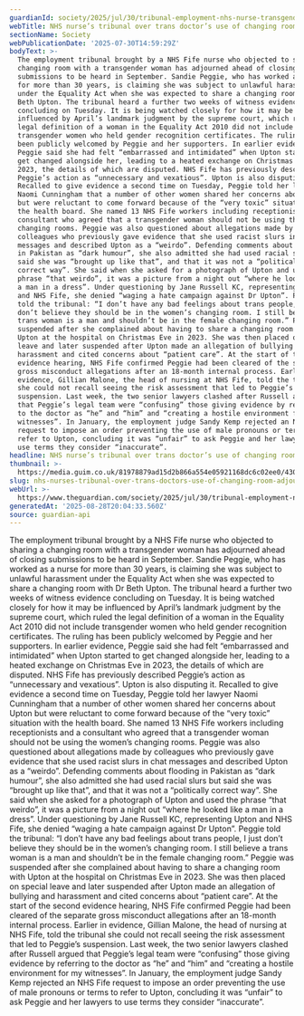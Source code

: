 ```yaml
---
guardianId: society/2025/jul/30/tribunal-employment-nhs-nurse-transgender
webTitle: NHS nurse’s tribunal over trans doctor’s use of changing room adjourns
sectionName: Society
webPublicationDate: '2025-07-30T14:59:29Z'
bodyText: >-
  The employment tribunal brought by a NHS Fife nurse who objected to sharing a
  changing room with a transgender woman has adjourned ahead of closing
  submissions to be heard in September. Sandie Peggie, who has worked as a nurse
  for more than 30 years, is claiming she was subject to unlawful harassment
  under the Equality Act when she was expected to share a changing room with Dr
  Beth Upton. The tribunal heard a further two weeks of witness evidence
  concluding on Tuesday. It is being watched closely for how it may be
  influenced by April’s landmark judgment by the supreme court, which ruled the
  legal definition of a woman in the Equality Act 2010 did not include
  transgender women who held gender recognition certificates. The ruling has
  been publicly welcomed by Peggie and her supporters. In earlier evidence,
  Peggie said she had felt “embarrassed and intimidated” when Upton started to
  get changed alongside her, leading to a heated exchange on Christmas Eve in
  2023, the details of which are disputed. NHS Fife has previously described
  Peggie’s action as “unnecessary and vexatious”. Upton is also disputing it.
  Recalled to give evidence a second time on Tuesday, Peggie told her lawyer
  Naomi Cunningham that a number of other women shared her concerns about Upton
  but were reluctant to come forward because of the “very toxic” situation with
  the health board. She named 13 NHS Fife workers including receptionists and a
  consultant who agreed that a transgender woman should not be using the women’s
  changing rooms. Peggie was also questioned about allegations made by
  colleagues who previously gave evidence that she used racist slurs in chat
  messages and described Upton as a “weirdo”. Defending comments about flooding
  in Pakistan as “dark humour”, she also admitted she had used racial slurs but
  said she was “brought up like that”, and that it was not a “politically
  correct way”. She said when she asked for a photograph of Upton and used the
  phrase “that weirdo”, it was a picture from a night out “where he looked like
  a man in a dress”. Under questioning by Jane Russell KC, representing Upton
  and NHS Fife, she denied “waging a hate campaign against Dr Upton”. Peggie
  told the tribunal: “I don’t have any bad feelings about trans people, I just
  don’t believe they should be in the women’s changing room. I still believe a
  trans woman is a man and shouldn’t be in the female changing room.” Peggie was
  suspended after she complained about having to share a changing room with
  Upton at the hospital on Christmas Eve in 2023. She was then placed on special
  leave and later suspended after Upton made an allegation of bullying and
  harassment and cited concerns about “patient care”. At the start of the second
  evidence hearing, NHS Fife confirmed Peggie had been cleared of the separate
  gross misconduct allegations after an 18-month internal process. Earlier in
  evidence, Gillian Malone, the head of nursing at NHS Fife, told the tribunal
  she could not recall seeing the risk assessment that led to Peggie’s
  suspension. Last week, the two senior lawyers clashed after Russell argued
  that Peggie’s legal team were “confusing” those giving evidence by referring
  to the doctor as “he” and “him” and “creating a hostile environment for my
  witnesses”. In January, the employment judge Sandy Kemp rejected an NHS Fife
  request to impose an order preventing the use of male pronouns or terms to
  refer to Upton, concluding it was “unfair” to ask Peggie and her lawyers to
  use terms they consider “inaccurate”.
headline: NHS nurse’s tribunal over trans doctor’s use of changing room adjourns
thumbnail: >-
  https://media.guim.co.uk/81978879ad15d2b866a554e05921168dc6c02ee0/430_0_4299_3440/500.jpg
slug: nhs-nurses-tribunal-over-trans-doctors-use-of-changing-room-adjourns
webUrl: >-
  https://www.theguardian.com/society/2025/jul/30/tribunal-employment-nhs-nurse-transgender
generatedAt: '2025-08-28T20:04:33.560Z'
source: guardian-api
---
```

The employment tribunal brought by a NHS Fife nurse who objected to sharing a changing room with a transgender woman has adjourned ahead of closing submissions to be heard in September. Sandie Peggie, who has worked as a nurse for more than 30 years, is claiming she was subject to unlawful harassment under the Equality Act when she was expected to share a changing room with Dr Beth Upton. The tribunal heard a further two weeks of witness evidence concluding on Tuesday. It is being watched closely for how it may be influenced by April’s landmark judgment by the supreme court, which ruled the legal definition of a woman in the Equality Act 2010 did not include transgender women who held gender recognition certificates. The ruling has been publicly welcomed by Peggie and her supporters. In earlier evidence, Peggie said she had felt “embarrassed and intimidated” when Upton started to get changed alongside her, leading to a heated exchange on Christmas Eve in 2023, the details of which are disputed. NHS Fife has previously described Peggie’s action as “unnecessary and vexatious”. Upton is also disputing it. Recalled to give evidence a second time on Tuesday, Peggie told her lawyer Naomi Cunningham that a number of other women shared her concerns about Upton but were reluctant to come forward because of the “very toxic” situation with the health board. She named 13 NHS Fife workers including receptionists and a consultant who agreed that a transgender woman should not be using the women’s changing rooms. Peggie was also questioned about allegations made by colleagues who previously gave evidence that she used racist slurs in chat messages and described Upton as a “weirdo”. Defending comments about flooding in Pakistan as “dark humour”, she also admitted she had used racial slurs but said she was “brought up like that”, and that it was not a “politically correct way”. She said when she asked for a photograph of Upton and used the phrase “that weirdo”, it was a picture from a night out “where he looked like a man in a dress”. Under questioning by Jane Russell KC, representing Upton and NHS Fife, she denied “waging a hate campaign against Dr Upton”. Peggie told the tribunal: “I don’t have any bad feelings about trans people, I just don’t believe they should be in the women’s changing room. I still believe a trans woman is a man and shouldn’t be in the female changing room.” Peggie was suspended after she complained about having to share a changing room with Upton at the hospital on Christmas Eve in 2023. She was then placed on special leave and later suspended after Upton made an allegation of bullying and harassment and cited concerns about “patient care”. At the start of the second evidence hearing, NHS Fife confirmed Peggie had been cleared of the separate gross misconduct allegations after an 18-month internal process. Earlier in evidence, Gillian Malone, the head of nursing at NHS Fife, told the tribunal she could not recall seeing the risk assessment that led to Peggie’s suspension. Last week, the two senior lawyers clashed after Russell argued that Peggie’s legal team were “confusing” those giving evidence by referring to the doctor as “he” and “him” and “creating a hostile environment for my witnesses”. In January, the employment judge Sandy Kemp rejected an NHS Fife request to impose an order preventing the use of male pronouns or terms to refer to Upton, concluding it was “unfair” to ask Peggie and her lawyers to use terms they consider “inaccurate”.
